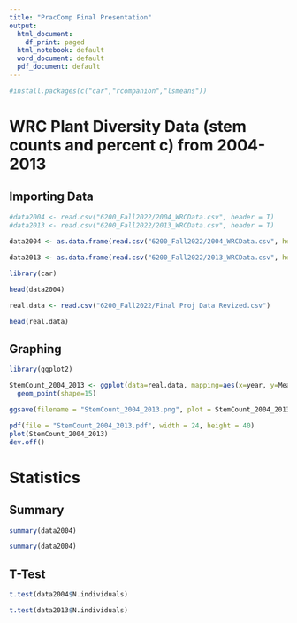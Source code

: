 ```yaml
---
title: "PracComp Final Presentation"
output:
  html_document:
    df_print: paged
  html_notebook: default
  word_document: default
  pdf_document: default
---
```


```r
#install.packages(c("car","rcompanion","lsmeans"))
```

# WRC Plant Diversity Data (stem counts and percent c) from 2004-2013

## Importing Data

```r
#data2004 <- read.csv("6200_Fall2022/2004_WRCData.csv", header = T)
#data2013 <- read.csv("6200_Fall2022/2013_WRCData.csv", header = T)
```

```r
data2004 <- as.data.frame(read.csv("6200_Fall2022/2004_WRCData.csv", header = T))
                          
data2013 <- as.data.frame(read.csv("6200_Fall2022/2013_WRCData.csv", header = T))

library(car)
```

```r
head(data2004)
```

```r
real.data <- read.csv("6200_Fall2022/Final Proj Data Revized.csv")
```

```r
head(real.data)
```
## Graphing

```r
library(ggplot2)
```


```r
StemCount_2004_2013 <- ggplot(data=real.data, mapping=aes(x=year, y=Mean, by= Treatment, color= Treatment)) + geom_line() +
  geom_point(shape=15)
```

```r
ggsave(filename = "StemCount_2004_2013.png", plot = StemCount_2004_2013, width = 24, height = 40, dpi = 300, units = "cm")
```


```r
pdf(file = "StemCount_2004_2013.pdf", width = 24, height = 40)
plot(StemCount_2004_2013)
dev.off()
```

# Statistics

## Summary

```r
summary(data2004)
```
  
```r
summary(data2004)
```
  
## T-Test

```r
t.test(data2004$N.individuals)
```

```r
t.test(data2013$N.individuals)
```



